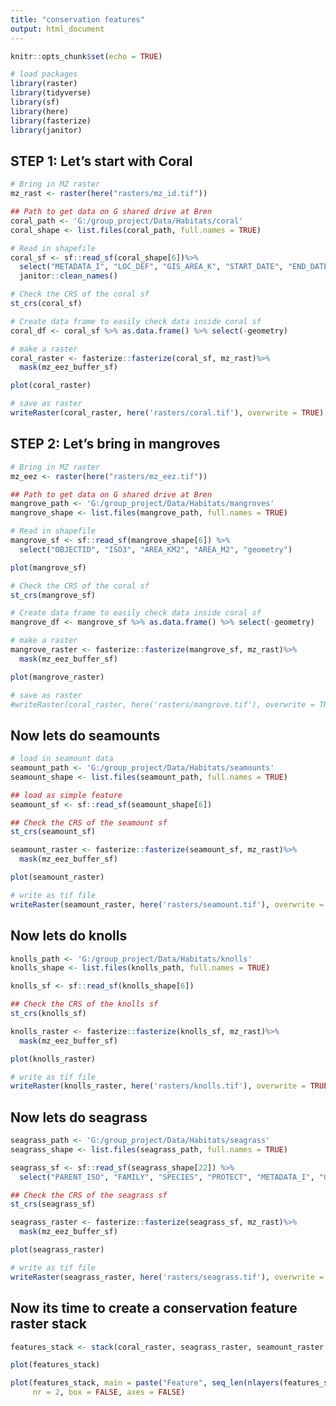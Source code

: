 ```yaml
---
title: "conservation features"
output: html_document
---
```


```r
knitr::opts_chunk$set(echo = TRUE)

# load packages
library(raster)
library(tidyverse)
library(sf)
library(here)
library(fasterize)
library(janitor)
```

## STEP 1: Let's start with Coral
```r
# Bring in MZ raster
mz_rast <- raster(here("rasters/mz_id.tif"))

## Path to get data on G shared drive at Bren
coral_path <- 'G:/group_project/Data/Habitats/coral'
coral_shape <- list.files(coral_path, full.names = TRUE) 

# Read in shapefile
coral_sf <- sf::read_sf(coral_shape[6])%>% 
  select("METADATA_I", "LOC_DEF", "GIS_AREA_K", "START_DATE", "END_DATE", "Shape_Leng", "Shape_Le_1", "Shape_Area") %>% 
  janitor::clean_names()

# Check the CRS of the coral sf
st_crs(coral_sf)

# Create data frame to easily check data inside coral sf
coral_df <- coral_sf %>% as.data.frame() %>% select(-geometry)

# make a raster
coral_raster <- fasterize::fasterize(coral_sf, mz_rast)%>%
  mask(mz_eez_buffer_sf)

plot(coral_raster)

# save as raster
writeRaster(coral_raster, here('rasters/coral.tif'), overwrite = TRUE)

```

## STEP 2: Let's bring in mangroves
```r
# Bring in MZ raster
mz_eez <- raster(here("rasters/mz_eez.tif"))

## Path to get data on G shared drive at Bren
mangrove_path <- 'G:/group_project/Data/Habitats/mangroves'
mangrove_shape <- list.files(mangrove_path, full.names = TRUE)

# Read in shapefile
mangrove_sf <- sf::read_sf(mangrove_shape[6]) %>%
  select("OBJECTID", "ISO3", "AREA_KM2", "AREA_M2", "geometry")

plot(mangrove_sf)

# Check the CRS of the coral sf
st_crs(mangrove_sf)

# Create data frame to easily check data inside coral sf
mangrove_df <- mangrove_sf %>% as.data.frame() %>% select(-geometry)

# make a raster
mangrove_raster <- fasterize::fasterize(mangrove_sf, mz_rast)%>%
  mask(mz_eez_buffer_sf)

plot(mangrove_raster)

# save as raster
#writeRaster(coral_raster, here('rasters/mangrove.tif'), overwrite = TRUE)

```

## Now lets do seamounts
```r
# load in seamount data
seamount_path <- 'G:/group_project/Data/Habitats/seamounts'
seamount_shape <- list.files(seamount_path, full.names = TRUE)

## load as simple feature
seamount_sf <- sf::read_sf(seamount_shape[6]) 

## Check the CRS of the seamount sf
st_crs(seamount_sf)

seamount_raster <- fasterize::fasterize(seamount_sf, mz_rast)%>%
  mask(mz_eez_buffer_sf)

plot(seamount_raster)

# write as tif file
writeRaster(seamount_raster, here('rasters/seamount.tif'), overwrite = TRUE)
```

## Now lets do knolls
```r
knolls_path <- 'G:/group_project/Data/Habitats/knolls'
knolls_shape <- list.files(knolls_path, full.names = TRUE)

knolls_sf <- sf::read_sf(knolls_shape[6]) 

## Check the CRS of the knolls sf
st_crs(knolls_sf)

knolls_raster <- fasterize::fasterize(knolls_sf, mz_rast)%>%
  mask(mz_eez_buffer_sf)

plot(knolls_raster)

# write as tif file
writeRaster(knolls_raster, here('rasters/knolls.tif'), overwrite = TRUE)

```

## Now lets do seagrass
```r
seagrass_path <- 'G:/group_project/Data/Habitats/seagrass'
seagrass_shape <- list.files(seagrass_path, full.names = TRUE)

seagrass_sf <- sf::read_sf(seagrass_shape[22]) %>% 
  select("PARENT_ISO", "FAMILY", "SPECIES", "PROTECT", "METADATA_I", "GIS_AREA_K", "Shape_Leng", "Shape_Area", "geometry")

## Check the CRS of the seagrass sf
st_crs(seagrass_sf)

seagrass_raster <- fasterize::fasterize(seagrass_sf, mz_rast)%>%
  mask(mz_eez_buffer_sf)

plot(seagrass_raster)

# write as tif file
writeRaster(seagrass_raster, here('rasters/seagrass.tif'), overwrite = TRUE)
```

## Now its time to create a conservation feature raster stack
```r
features_stack <- stack(coral_raster, seagrass_raster, seamount_raster, knolls_raster)

plot(features_stack)

plot(features_stack, main = paste("Feature", seq_len(nlayers(features_stack))),
     nr = 2, box = FALSE, axes = FALSE)

```

